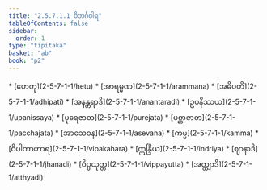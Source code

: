 ```yaml
---
title: "2.5.7.1.1 ဝိဘင်္ဂဝါရ"
tableOfContents: false
sidebar:
  order: 1
type: "tipitaka"
basket: "ab"
book: "p2"
---
```



<DynamicBreadcrumb />



<TableOfContents book="p2" section="2.5.7.1.1">
* [ဟေတု](2-5-7-1-1/hetu)
* [အာရမ္မဏ](2-5-7-1-1/arammana)
* [အဓိပတိ](2-5-7-1-1/adhipati)
* [အနန္တရာဒိ](2-5-7-1-1/anantaradi)
* [ဥပနိဿယ](2-5-7-1-1/upanissaya)
* [ပုရေဇာတ](2-5-7-1-1/purejata)
* [ပစ္ဆာဇာတ](2-5-7-1-1/pacchajata)
* [အာသေဝန](2-5-7-1-1/asevana)
* [ကမ္မ](2-5-7-1-1/kamma)
* [ဝိပါကာဟာရ](2-5-7-1-1/vipakahara)
* [ဣန္ဒြိယ](2-5-7-1-1/indriya)
* [ဈာနာဒိ](2-5-7-1-1/jhanadi)
* [ဝိပ္ပယုတ္တ](2-5-7-1-1/vippayutta)
* [အတ္ထျာဒိ](2-5-7-1-1/atthyadi)
</TableOfContents>